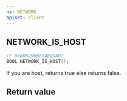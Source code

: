 ```yaml
---
ns: NETWORK
apiset: client
---
```

## NETWORK_IS_HOST

```c
// 0x8DB296B814EDDA07
BOOL NETWORK_IS_HOST();
```

If you are host, returns true else returns false.


## Return value